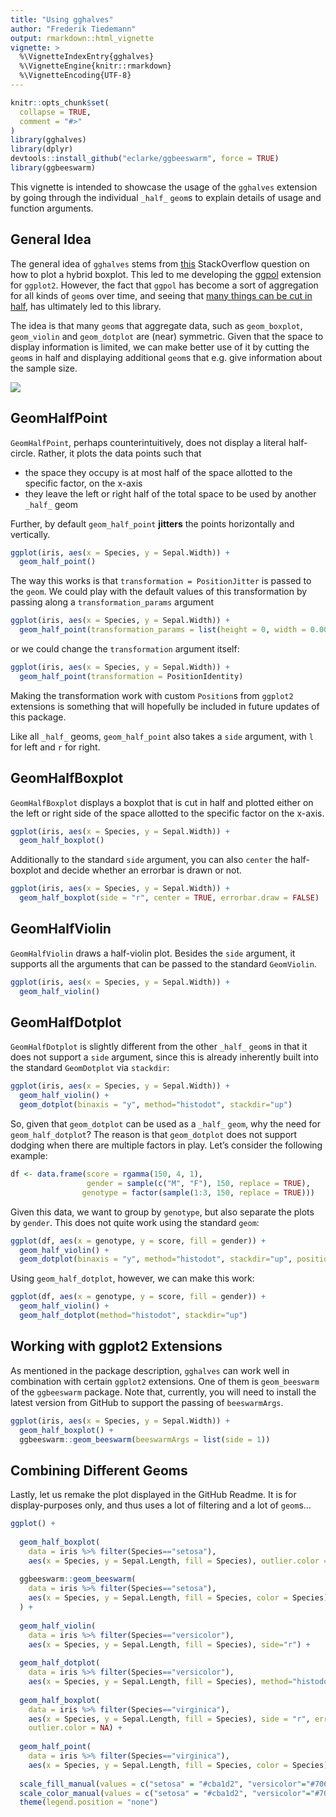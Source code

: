 ```yaml
---
title: "Using gghalves"
author: "Frederik Tiedemann"
output: rmarkdown::html_vignette
vignette: >
  %\VignetteIndexEntry{gghalves}
  %\VignetteEngine{knitr::rmarkdown}
  %\VignetteEncoding{UTF-8}
---
```


```r
knitr::opts_chunk$set(
  collapse = TRUE,
  comment = "#>"
)
library(gghalves)
library(dplyr)
devtools::install_github("eclarke/ggbeeswarm", force = TRUE)
library(ggbeeswarm)
```

This vignette is intended to showcase the usage of the `gghalves` extension by going through the individual `_half_` `geom`s to explain details of usage and function arguments.

## General Idea

The general idea of `gghalves` stems from [this](https://stackoverflow.com/questions/49003863/how-to-plot-a-hybrid-boxplot-half-boxplot-with-jitter-points-on-the-other-half) StackOverflow question on how to plot a hybrid boxplot. This led to me developing the [ggpol](https://github.com/erocoar/ggpol) extension for `ggplot2`. However, the fact that `ggpol` has become a sort of aggregation for all kinds of `geom`s over time, and seeing that [many things can be cut in half](https://github.com/erocoar/ggpol/issues/4), has ultimately led to this library.

The idea is that many `geom`s that aggregate data, such as `geom_boxplot`, `geom_violin` and `geom_dotplot` are (near) symmetric. Given that the space to display information is limited, we can make better use of it by cutting the `geom`s in half and displaying additional `geom`s that e.g. give information about the sample size.

![](https://i.imgur.com/Dqjb7TP.png)

## GeomHalfPoint

`GeomHalfPoint`, perhaps counterintuitively, does not display a literal half-circle. Rather, it plots the data points such that 

- the space they occupy is at most half of the space allotted to the specific factor, on the x-axis
- they leave the left or right half of the total space to be used by another `_half_` geom

Further, by default `geom_half_point` **jitters** the points horizontally and vertically. 

```r
ggplot(iris, aes(x = Species, y = Sepal.Width)) + 
  geom_half_point()
```

The way this works is that `transformation = PositionJitter` is passed to the `geom`. We could play with the default values of this transformation by passing along a `transformation_params` argument

```r
ggplot(iris, aes(x = Species, y = Sepal.Width)) +
  geom_half_point(transformation_params = list(height = 0, width = 0.001, seed = 1))
```

or we could change the `transformation` argument itself:

```r
ggplot(iris, aes(x = Species, y = Sepal.Width)) +
  geom_half_point(transformation = PositionIdentity)
```

Making the transformation work with custom `Position`s from `ggplot2` extensions is something that will hopefully be included in future updates of this package.

Like all `_half_` geoms, `geom_half_point` also takes a `side` argument, with `l` for left and `r` for right.

## GeomHalfBoxplot

`GeomHalfBoxplot` displays a boxplot that is cut in half and plotted either on the left or right side of the space allotted to the specific factor on the x-axis.

```r
ggplot(iris, aes(x = Species, y = Sepal.Width)) +
  geom_half_boxplot()
```

Additionally to the standard `side` argument, you can also `center` the half-boxplot and decide whether an errorbar is drawn or not.

```r
ggplot(iris, aes(x = Species, y = Sepal.Width)) +
  geom_half_boxplot(side = "r", center = TRUE, errorbar.draw = FALSE)
```

## GeomHalfViolin

`GeomHalfViolin` draws a half-violin plot. Besides the `side` argument, it supports all the arguments that can be passed to the standard `GeomViolin`.

```r
ggplot(iris, aes(x = Species, y = Sepal.Width)) +
  geom_half_violin()
```


## GeomHalfDotplot

`GeomHalfDotplot` is slightly different from the other `_half_` `geom`s in that it does not support a `side` argument, since this is already inherently built into the standard `GeomDotplot` via `stackdir`:

```r
ggplot(iris, aes(x = Species, y = Sepal.Width)) +
  geom_half_violin() + 
  geom_dotplot(binaxis = "y", method="histodot", stackdir="up")
```

So, given that `geom_dotplot` can be used as a `_half_` `geom`, why the need for `geom_half_dotplot`? The reason is that `geom_dotplot` does not support dodging when there are multiple factors in play. Let's consider the following example:

```r
df <- data.frame(score = rgamma(150, 4, 1), 
                 gender = sample(c("M", "F"), 150, replace = TRUE), 
                genotype = factor(sample(1:3, 150, replace = TRUE)))
```

Given this data, we want to group by `genotype`, but also separate the plots by `gender`. This does not quite work using the standard `geom`:

```r
ggplot(df, aes(x = genotype, y = score, fill = gender)) +
  geom_half_violin() + 
  geom_dotplot(binaxis = "y", method="histodot", stackdir="up", position = PositionDodge)
```


Using `geom_half_dotplot`, however, we can make this work:

```r
ggplot(df, aes(x = genotype, y = score, fill = gender)) +
  geom_half_violin() + 
  geom_half_dotplot(method="histodot", stackdir="up")
```

## Working with ggplot2 Extensions

As mentioned in the package description, `gghalves` can work well in combination with certain `ggplot2` extensions. One of them is `geom_beeswarm` of the `ggbeeswarm` package. Note that, currently, you will need to install the latest version from GitHub to support the passing of `beeswarmArgs`.

```r
ggplot(iris, aes(x = Species, y = Sepal.Width)) +
  geom_half_boxplot() +
  ggbeeswarm::geom_beeswarm(beeswarmArgs = list(side = 1))
```


## Combining Different Geoms

Lastly, let us remake the plot displayed in the GitHub Readme. It is for display-purposes only, and thus uses a lot of filtering and a lot of `geom`s...

```r
ggplot() +
  
  geom_half_boxplot(
    data = iris %>% filter(Species=="setosa"), 
    aes(x = Species, y = Sepal.Length, fill = Species), outlier.color = NA) +
  
  ggbeeswarm::geom_beeswarm(
    data = iris %>% filter(Species=="setosa"),
    aes(x = Species, y = Sepal.Length, fill = Species, color = Species), beeswarmArgs=list(side=+1)
  ) +
  
  geom_half_violin(
    data = iris %>% filter(Species=="versicolor"), 
    aes(x = Species, y = Sepal.Length, fill = Species), side="r") +
  
  geom_half_dotplot(
    data = iris %>% filter(Species=="versicolor"), 
    aes(x = Species, y = Sepal.Length, fill = Species), method="histodot", stackdir="down") +
  
  geom_half_boxplot(
    data = iris %>% filter(Species=="virginica"), 
    aes(x = Species, y = Sepal.Length, fill = Species), side = "r", errorbar.draw = TRUE,
    outlier.color = NA) +
  
  geom_half_point(
    data = iris %>% filter(Species=="virginica"), 
    aes(x = Species, y = Sepal.Length, fill = Species, color = Species), side = "l") +
  
  scale_fill_manual(values = c("setosa" = "#cba1d2", "versicolor"="#7067CF","virginica"="#B7C0EE")) +
  scale_color_manual(values = c("setosa" = "#cba1d2", "versicolor"="#7067CF","virginica"="#B7C0EE")) +
  theme(legend.position = "none")
```







